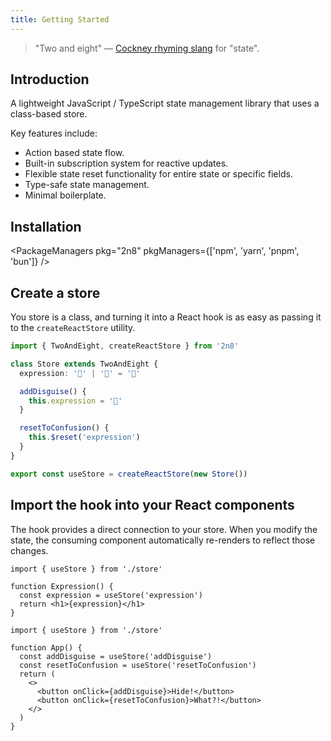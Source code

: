 ```yaml
---
title: Getting Started
---
```



> "Two and eight" —
> [Cockney rhyming slang](https://cockneyrhymingslang.co.uk/slang/two_and_eight/)
> for "state".

## Introduction

A lightweight JavaScript / TypeScript state management library that uses a
class-based store.

Key features include:

- Action based state flow.
- Built-in subscription system for reactive updates.
- Flexible state reset functionality for entire state or specific fields.
- Type-safe state management.
- Minimal boilerplate.

## Installation

<PackageManagers pkg="2n8" pkgManagers={['npm', 'yarn', 'pnpm', 'bun']} />

## Create a store

You store is a class, and turning it into a React hook is as easy as passing it
to the `createReactStore` utility.

```ts title="store.ts"
import { TwoAndEight, createReactStore } from '2n8'

class Store extends TwoAndEight {
  expression: '🫤' | '🥸' = '🫤'

  addDisguise() {
    this.expression = '🥸'
  }

  resetToConfusion() {
    this.$reset('expression')
  }
}

export const useStore = createReactStore(new Store())
```

## Import the hook into your React components

The hook provides a direct connection to your store. When you modify the state,
the consuming component automatically re-renders to reflect those changes.

```tsx title="Expression.tsx"
import { useStore } from './store'

function Expression() {
  const expression = useStore('expression')
  return <h1>{expression}</h1>
}
```

```tsx title="App.tsx"
import { useStore } from './store'

function App() {
  const addDisguise = useStore('addDisguise')
  const resetToConfusion = useStore('resetToConfusion')
  return (
    <>
      <button onClick={addDisguise}>Hide!</button>
      <button onClick={resetToConfusion}>What?!</button>
    </>
  )
}
```
